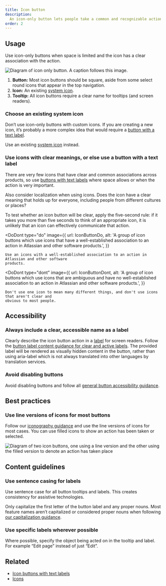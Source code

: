```yaml
---
title: Icon button
description:
  An icon-only button lets people take a common and recognizable action where space is limited.
order: 2
---
```



## Usage

Use icon-only buttons when space is limited and the icon has a clear association with the action.

![Diagram of icon only button. A caption follows this image.](./images/anatomy-icon-button.png)

1. **Button:** Most icon buttons should be square, aside from some select round icons that appear in
   the top navigation.
2. **Icon:** An existing [system icon](/components/icon).
3. **Tooltip:** All icon buttons require a clear name for tooltips (and screen readers).

### Choose an existing system icon

Don’t use icon-only buttons with custom icons. If you are creating a new icon, it’s probably a more
complex idea that would require a [button with a text label](/components/button/examples).

Use an existing [system icon](/components/icon/) instead.

### Use icons with clear meanings, or else use a button with a text label

There are very few icons that have clear and common associations across products, so use
[buttons with text labels](/components/button/usage) where space allows or when the action is very
important.

Also consider localization when using icons. Does the icon have a clear meaning that holds up for
everyone, including people from different cultures or places?

To test whether an icon button will be clear, apply the five-second rule: if it takes you more than
five seconds to think of an appropriate icon, it is unlikely that an icon can effectively
communicate that action.

<DoDont
	type="do"
	image={{
		url: IconButtonDo,
		alt: 'A group of icon buttons which use icons that have a well-established association to an action in Atlassian and other software products.',
	}}
>
	Use an icons with a well-established association to an action in Atlassian and other software
	products.
</DoDont>

<DoDont
	type="dont"
	image={{
		url: IconButtonDont,
		alt: 'A group of icon buttons which use icons that are ambiguous and have no well-established association to an action in Atlassian and other software products.',
	}}
>
	Don't use one icon to mean many different things, and don't use icons that aren't clear and
	obvious to most people.
</DoDont>

## Accessibility

### Always include a clear, accessible name as a label

Clearly describe the icon button action in a
[label](/components/button/icon-button/code#CommonProps-label) for screen readers. Follow the
[button label content guidance for clear and active labels](/components/button/icon-button/usage#content-guidelines).
The provided label will be rendered as visually hidden content in the button, rather than using
aria-label which is not always translated into other languages by translation services.

### Avoid disabling buttons

Avoid disabling buttons and follow all
[general button accessibility guidance](/components/button/usage#accessibility).

## Best practices

### Use line versions of icons for most buttons

Follow our [iconography guidance](/foundations/iconography/) and use the line versions of icons for
most cases. You can use filled icons to show an action has been taken or selected.

![Diagram of two icon buttons, one using a line version and the other using the filled version to denote an action has taken place](./images/dos-donts/icon-lined-filled.png)

## Content guidelines

### Use sentence casing for labels

Use sentence case for all button tooltips and labels. This creates consistency for assistive
technologies.

Only capitalize the first letter of the button label and any proper nouns. Most feature names aren’t
capitalized or considered proper nouns when following
[our capitalization guidance](/content/language-and-grammar#capitalization).

### Use specific labels wherever possible

Where possible, specify the object being acted on in the tooltip and label. For example “Edit page”
instead of just “Edit”.

## Related

- [Icon buttons with text labels](/components/button/examples#button-with-icon)
- [Icons](/components/icon)
